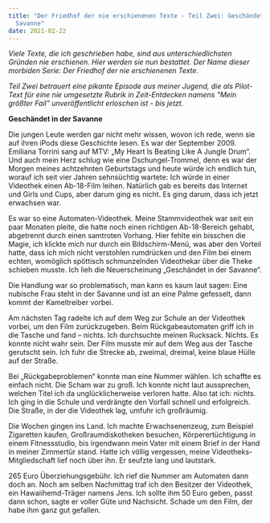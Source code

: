 ```yaml
---
title: "Der Friedhof der nie erschienenen Texte - Teil Zwei: Geschändet in der
  Savanne"
date: 2021-02-22
---
```

*Viele Texte, die ich geschrieben habe, sind aus unterschiedlichsten Gründen nie erschienen. Hier werden sie nun bestattet. Der Name dieser morbiden Serie: Der Friedhof der nie erschienenen Texte.*

*Teil Zwei betrauert eine pikante Episode aus meiner Jugend, die als Pilot-Text für eine nie umgesetzte Rubrik in Zeit-Entdecken namens "Mein größter Fail" unveröffentlicht erloschen ist - bis jetzt.*

**Geschändet in der Savanne**

Die jungen Leute werden gar nicht mehr wissen, wovon ich rede, wenn sie auf ihren iPods diese Geschichte lesen. Es war der September 2009. Emiliana Torrini sang auf MTV: „My Heart Is Beating Like A Jungle Drum“. Und auch mein Herz schlug wie eine Dschungel-Trommel, denn es war der Morgen meines achtzehnten Geburtstags und heute würde ich endlich tun, worauf ich seit vier Jahren sehnsüchtig wartete: Ich würde in einer Videothek einen Ab-18-Film leihen. Natürlich gab es bereits das Internet und Girls und Cups, aber darum ging es nicht. Es ging darum, dass ich jetzt erwachsen war.

Es war so eine Automaten-Videothek. Meine Stammvideothek war seit ein paar Monaten pleite, die hatte noch einen richtigen Ab-18-Bereich gehabt, abgetrennt durch einen samtroten Vorhang. Hier fehlte ein bisschen die Magie, ich klickte mich nur durch ein Bildschirm-Menü, was aber den Vorteil hatte, dass ich mich nicht verstohlen rumdrücken und den Film bei einem echten, womöglich spöttisch schmunzelnden Videothekar über die Theke schieben musste. Ich lieh die Neuerscheinung „Geschändet in der Savanne“.

Die Handlung war so problematisch, man kann es kaum laut sagen: Eine nubische Frau steht in der Savanne und ist an eine Palme gefesselt, dann kommt der Kameltreiber vorbei.

Am nächsten Tag radelte ich auf dem Weg zur Schule an der Videothek vorbei, um den Film zurückzugeben. Beim Rückgabeautomaten griff ich in die Tasche und fand – nichts. Ich durchsuchte meinen Rucksack. Nichts. Es konnte nicht wahr sein. Der Film musste mir auf dem Weg aus der Tasche gerutscht sein. Ich fuhr die Strecke ab, zweimal, dreimal, keine blaue Hülle auf der Straße.

Bei „Rückgabeproblemen“ konnte man eine Nummer wählen. Ich schaffte es einfach nicht. Die Scham war zu groß. Ich konnte nicht laut aussprechen, welchen Titel ich da unglücklicherweise verloren hatte. Also tat ich: nichts. Ich ging in die Schule und verdrängte den Vorfall schnell und erfolgreich. Die Straße, in der die Videothek lag, umfuhr ich großräumig.

Die Wochen gingen ins Land. Ich machte Erwachsenenzeug, zum Beispiel Zigaretten kaufen, Großraumdiskotheken besuchen, Körperertüchtigung in einem Fitnessstudio, bis irgendwann mein Vater mit einem Brief in der Hand in meiner Zimmertür stand. Hatte ich völlig vergessen, meine Videotheks-Mitgliedschaft lief noch über ihn. Er seufzte lang und lautstark.

265 Euro Überziehungsgebühr. Ich rief die Nummer am Automaten dann doch an. Noch am selben Nachmittag traf ich den Besitzer der Videothek, ein Hawaiihemd-Träger namens Jens. Ich sollte ihm 50 Euro geben, passt dann schon, sagte er voller Güte und Nachsicht. Schade um den Film, der habe ihm ganz gut gefallen.